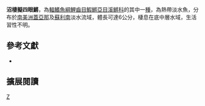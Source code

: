 {{Speciesbox 
| taxon = Anablepsoides stagnatus
| status = NE
| status_system = IUCN3.1
| authority =  [[Eigenmann|Eigenmann]], 1909
| synonyms = *''Rivulus stagnatus,Eigenmann, 1909''
}}
'''沼棲擬四眼鱂'''，為[[輻鰭魚綱|輻鰭魚綱]][[鯉齒目|鯉齒目]][[鰕鱂亞目|鰕鱂亞目]][[溪鱂科|溪鱂科]]的其中一[[種|種]]，為熱帶淡水魚，分布於[[南美洲|南美洲]][[蓋亞那|蓋亞那]]及[[蘇利南|蘇利南]]淡水流域，體長可達6公分，棲息在底中層水域，生活習性不明。

== 參考文獻 ==
*{{FishBase_species|genus=Anablepsoides|species=stagnatus|year=2014|month=8}}

== 擴展閱讀 ==
{{refbegin}}
{{wikispecies-inline|Anablepsoides stagnatus|沼棲擬四眼鱂}}
{{refend}}
{{Taxonbar|from=Q5500750}}

[[Category:擬四眼鱂屬|Z]]


{{魚類小作品}}